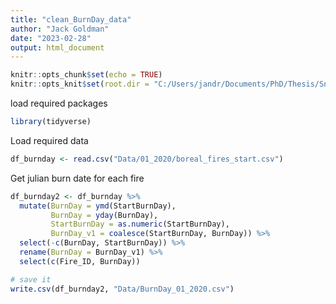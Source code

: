 ```yaml
---
title: "clean_BurnDay_data"
author: "Jack Goldman"
date: "2023-02-28"
output: html_document
---
```


```r
knitr::opts_chunk$set(echo = TRUE)
knitr::opts_knit$set(root.dir = "C:/Users/jandr/Documents/PhD/Thesis/SnowVariability_BurnSeverity")

```

load required packages
```r
library(tidyverse)

```

Load required data
```r
df_burnday <- read.csv("Data/01_2020/boreal_fires_start.csv")
```

Get julian burn date for each fire
```r
df_burnday2 <- df_burnday %>% 
  mutate(BurnDay = ymd(StartBurnDay),
         BurnDay = yday(BurnDay),
         StartBurnDay = as.numeric(StartBurnDay),
         BurnDay_v1 = coalesce(StartBurnDay, BurnDay)) %>% 
  select(-c(BurnDay, StartBurnDay)) %>% 
  rename(BurnDay = BurnDay_v1) %>% 
  select(c(Fire_ID, BurnDay))

# save it
write.csv(df_burnday2, "Data/BurnDay_01_2020.csv")
```

